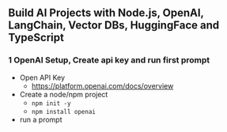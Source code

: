 ## Build AI Projects with Node.js, OpenAI, LangChain, Vector DBs, HuggingFace and TypeScript

### 1 OpenAI Setup, Create api key and run first prompt

- Open API Key
  - https://platform.openai.com/docs/overview
- Create a node/npm project
  - `npm init -y`
  - `npm install openai`
- run a prompt
